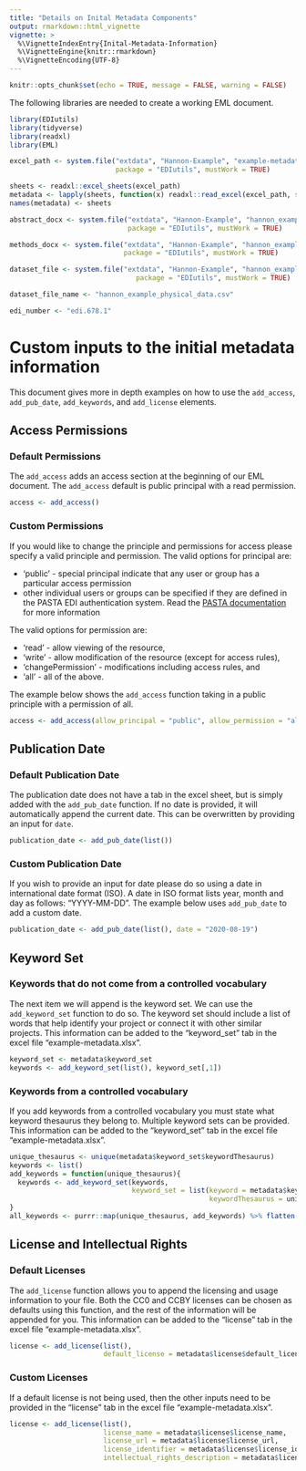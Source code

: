 ```yaml
---
title: "Details on Inital Metadata Components"
output: rmarkdown::html_vignette
vignette: >
  %\VignetteIndexEntry{Inital-Metadata-Information}
  %\VignetteEngine{knitr::rmarkdown}
  %\VignetteEncoding{UTF-8}
---
```


```r
knitr::opts_chunk$set(echo = TRUE, message = FALSE, warning = FALSE)
```
The following libraries are needed to create a working EML document. 
```r
library(EDIutils)
library(tidyverse)
library(readxl)
library(EML)
```

```r
excel_path <- system.file("extdata", "Hannon-Example", "example-metadata.xlsx", 
                          package = "EDIutils", mustWork = TRUE)

sheets <- readxl::excel_sheets(excel_path)
metadata <- lapply(sheets, function(x) readxl::read_excel(excel_path, sheet = x))
names(metadata) <- sheets

abstract_docx <- system.file("extdata", "Hannon-Example", "hannon_example_abstract.docx", 
                             package = "EDIutils", mustWork = TRUE)

methods_docx <- system.file("extdata", "Hannon-Example", "hannon_example_methods.docx", 
                            package = "EDIutils", mustWork = TRUE)

dataset_file <- system.file("extdata", "Hannon-Example", "hannon_example_physical_data.csv",
                               package = "EDIutils", mustWork = TRUE)

dataset_file_name <- "hannon_example_physical_data.csv"

edi_number <- "edi.678.1"
```
# Custom inputs to the initial metadata information 

This document gives more in depth examples on how to use the `add_access`, `add_pub_date`,
`add_keywords`, and `add_license` elements. 

## Access Permissions 
### Default Permissions
The `add_access` adds an access section at the beginning of our EML document. The 
`add_access` default is public principal with a read permission. 

```r
access <- add_access()
```

### Custom Permissions 
If you would like to change the principle and permissions for access please specify a 
valid principle and permission. 
The valid options for principal are:

  * 'public' - special principal indicate that any user or group has a particular access permission   
  * other individual users or groups can be specified if they are defined in the PASTA EDI authentication 
   system. Read the [PASTA documentation](https://pastaplus-core.readthedocs.io/_/downloads/en/latest/pdf/) for more information 
   
The valid options for permission are:  

  * 'read' - allow viewing of the resource, 
  * 'write' - allow modification of the resource (except for access rules),   
  * 'changePermission' - modifications including access rules, and  
  * 'all' - all of the above.

The example below shows the `add_access` function taking in a public principle with a permission of all. 
```r
access <- add_access(allow_principal = "public", allow_permission = "all")
```

## Publication Date 
### Default Publication Date
The publication date does not have a tab in the excel sheet, but is simply added with 
the `add_pub_date` function. If no date is provided, it will automatically append
the current date. This can be overwritten by providing an input for `date`. 

```r
publication_date <- add_pub_date(list())
```

### Custom Publication Date 
If you wish to provide an input for date please do so using a date in international date 
format (ISO). A date in ISO format lists year, month and day as follows: "YYYY-MM-DD". The example 
below uses `add_pub_date` to add a custom date. 
```r
publication_date <- add_pub_date(list(), date = "2020-08-19")
```

## Keyword Set 
### Keywords that do not come from a controlled vocabulary 
The next item we will append is the keyword set. We can use the `add_keyword_set` 
function to do so. The keyword set should include a list of words that help 
identify your project or connect it with other similar projects. This information can 
be added to the "keyword_set" tab in the excel file "example-metadata.xlsx".

```r
keyword_set <- metadata$keyword_set
keywords <- add_keyword_set(list(), keyword_set[,1])
```

### Keywords from a controlled vocabulary
If you add keywords
from a controlled vocabulary you must state what keyword thesaurus they belong to. 
Multiple keyword sets can be provided. This information can 
be added to the "keyword_set" tab in the excel file "example-metadata.xlsx".

```r
unique_thesaurus <- unique(metadata$keyword_set$keywordThesaurus)
keywords <- list()
add_keywords = function(unique_thesaurus){
  keywords <- add_keyword_set(keywords, 
                              keyword_set = list(keyword = metadata$keyword_set$keyword[keyword_set$keywordThesaurus == unique_thesaurus],
                                                 keywordThesaurus = unique_thesaurus))
}
all_keywords <- purrr::map(unique_thesaurus, add_keywords) %>% flatten()
```

## License and Intellectual Rights
### Default Licenses 
The `add_license` function allows you to append the licensing and usage information 
to your file.  Both the CC0 and CCBY licenses can be chosen as defaults using 
this function, and the rest of the information will be appended for you. This information 
can be added to the "license" tab in the excel file "example-metadata.xlsx".

```r
license <- add_license(list(), 
                       default_license = metadata$license$default_license)

```

### Custom Licenses 
If a default license is not being used, then the other inputs need to be provided in 
the "license" tab in the excel file "example-metadata.xlsx". 
```r
license <- add_license(list(),
                       license_name = metadata$license$license_name,
                       license_url = metadata$license$license_url,
                       license_identifier = metadata$license$license_identifier,
                       intellectual_rights_description = metadata$license$intellectual_rights_description)

```






